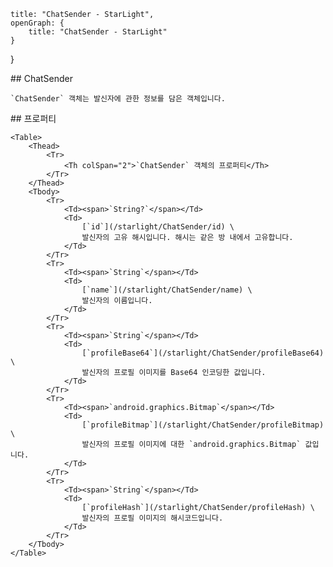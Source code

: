     title: "ChatSender - StarLight",
    openGraph: {
        title: "ChatSender - StarLight"
    }
}

<Section>
    ## ChatSender

    `ChatSender` 객체는 발신자에 관한 정보를 담은 객체입니다.
</Section>
<Section>
    ## 프로퍼티

    <Table>
        <Thead>
            <Tr>
                <Th colSpan="2">`ChatSender` 객체의 프로퍼티</Th>
            </Tr>
        </Thead>
        <Tbody>
            <Tr>
                <Td><span>`String?`</span></Td>
                <Td>
                    [`id`](/starlight/ChatSender/id) \
                    발신자의 고유 해시입니다. 해시는 같은 방 내에서 고유합니다.
                </Td>
            </Tr>
            <Tr>
                <Td><span>`String`</span></Td>
                <Td>
                    [`name`](/starlight/ChatSender/name) \
                    발신자의 이름입니다.
                </Td>
            </Tr>
            <Tr>
                <Td><span>`String`</span></Td>
                <Td>
                    [`profileBase64`](/starlight/ChatSender/profileBase64) \
                    발신자의 프로필 이미지를 Base64 인코딩한 값입니다.
                </Td>
            </Tr>
            <Tr>
                <Td><span>`android.graphics.Bitmap`</span></Td>
                <Td>
                    [`profileBitmap`](/starlight/ChatSender/profileBitmap) \
                    발신자의 프로필 이미지에 대한 `android.graphics.Bitmap` 값입니다.
                </Td>
            </Tr>
            <Tr>
                <Td><span>`String`</span></Td>
                <Td>
                    [`profileHash`](/starlight/ChatSender/profileHash) \
                    발신자의 프로필 이미지의 해시코드입니다.
                </Td>
            </Tr>
        </Tbody>
    </Table>
</Section>
